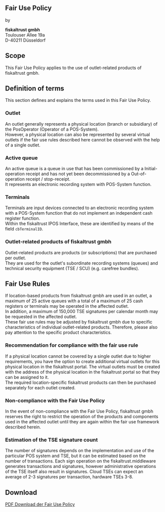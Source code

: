 
## Fair Use Policy

by
  
**fiskaltrust gmbh**  
Toulouser Allee 19a  
D-40211 Düsseldorf  

## Scope
This Fair Use Policy applies to the use of outlet-related products of fiskaltrust gmbh.

## Definition of terms

This section defines and explains the terms used in this Fair Use Policy.


### Outlet

An outlet generally represents a physical location (branch or subsidiary) of the PosOperator (Operator of a POS-System).  
However, a physical location can also be represented by several virtual outlets if the fair use rules described here cannot be observed with the help of a single outlet. 

### Active queue

An active queue is a queue in use that has been commissioned by a Initial-operation receipt and has not yet been decommissioned by a Out-of-operation receipt / stop-receipt.  
It represents an electronic recording system with POS-System function. 

### Terminals

Terminals are input devices connected to an electronic recording system with a POS-System function 
that do not implement an independent cash register function.  
Within the fiskaltrust IPOS Interface, these are identified by means of the field `cbTerminalID`. 

### Outlet-related products of fiskaltrust gmbh

Outlet-related products are products (or subscriptions) that are purchased per outlet.  
They are used for the outlet's subordinate recording systems (queues) and technical security equipment (TSE / SCU) (e.g. carefree bundles).

## Fair Use Rules 

If location-based products from fiskaltrust gmbh are used in an outlet, a maximum of 25 active queues with a total of a maximum of 25 cash registers or terminals may be operated in the affected outlet.  
In addition, a maximum of 150,000 TSE signatures per calendar month may be requested in the affected outlet.  
These fair use rules may be adjusted by fiskaltrust gmbh due to specific characteristics of individual outlet-related products. Therefore, please also pay attention to the specific product characteristics.

### Recommendation for compliance with the fair use rule

If a physical location cannot be covered by a single outlet due to higher requirements, you have the option to create additional virtual outlets for this physical location in the fiskaltrust portal. The virtual outlets must be created with the address of the physical location in the fiskaltrust portal so that they can be assigned to it.  
The required location-specific fiskaltrust products can then be purchased separately for each outlet created.

### Non-compliance with the Fair Use Policy

In the event of non-compliance with the Fair Use Policy, fiskaltrust gmbh reserves the right to restrict the operation of the products and components used in the affected outlet until they are again within the fair use framework described herein.

### Estimation of the TSE signature count

The number of signatures depends on the implementation and use of the particular POS system and TSE, but it can be estimated based on the number of transactions. Each sign operation on the fiskaltrust.middleware generates transactions and signatures, however administrative operations of the TSE itself also result in signatures. Cloud TSEs can expect an average of 2-3 signatures per transaction, hardware TSEs 3-8.


## Download 

[PDF Download der Fair Use Policy](media/market-de-fair-use-policy.pdf)